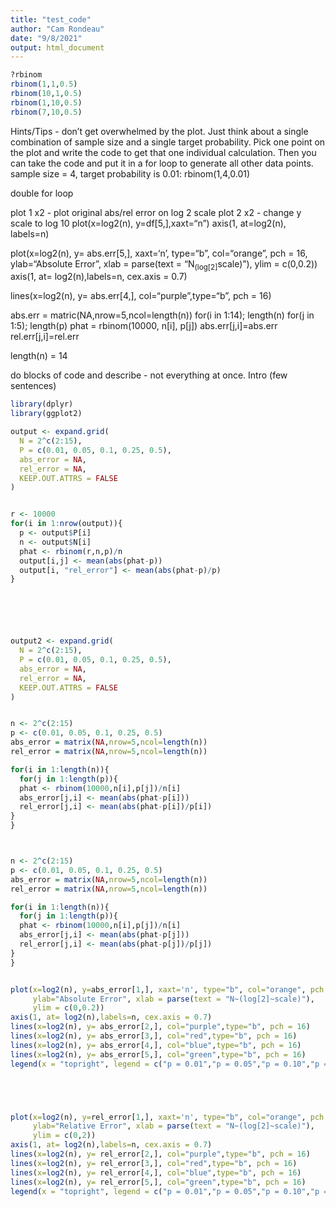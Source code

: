 ```yaml
---
title: "test_code"
author: "Cam Rondeau"
date: "9/8/2021"
output: html_document
---
```


```r
?rbinom
rbinom(1,1,0.5)
rbinom(10,1,0.5)
rbinom(1,10,0.5)
rbinom(7,10,0.5)
```

Hints/Tips - don't get overwhelmed by the plot. Just think about a single combination of sample size and a single target probability. Pick one point on the plot and write the code to get that one individual calculation. Then you can take the code and put it in a for loop to generate all other data points. sample size = 4, target probability is 0.01: rbinom(1,4,0.01)

double for loop

plot 1 x2 - plot original abs/rel error on log 2 scale
plot 2 x2 - change y scale to log 10
plot(x=log2(n), y=df[5,],xaxt="n")
axis(1, at=log2(n), labels=n)

plot(x=log2(n), y= abs.err[5,], xaxt='n', type="b", col="orange", pch = 16,
     ylab="Absolute Error", xlab = parse(text = "N~(log[2]~scale)"),
     ylim = c(0,0.2))
axis(1, at= log2(n),labels=n, cex.axis = 0.7)

lines(x=log2(n), y= abs.err[4,], col="purple",type="b", pch = 16)

abs.err = matric(NA,nrow=5,ncol=length(n))
for(i in 1:14); length(n)
  for(j in 1:5); length(p)
    phat = rbinom(10000, n[i], p[j])
    abs.err[j,i]=abs.err
    rel.err[j,i]=rel.err
    
length(n) = 14

do blocks of code and describe - not everything at once.
Intro (few sentences)


```r
library(dplyr) 
library(ggplot2)

output <- expand.grid(
  N = 2^c(2:15),
  P = c(0.01, 0.05, 0.1, 0.25, 0.5),
  abs_error = NA,
  rel_error = NA,
  KEEP.OUT.ATTRS = FALSE
)


r <- 10000
for(i in 1:nrow(output)){
  p <- output$P[i]
  n <- output$N[i]
  phat <- rbinom(r,n,p)/n
  output[i,j] <- mean(abs(phat-p))
  output[i, "rel_error"] <- mean(abs(phat-p)/p)
}






output2 <- expand.grid(
  N = 2^c(2:15),
  P = c(0.01, 0.05, 0.1, 0.25, 0.5),
  abs_error = NA,
  rel_error = NA,
  KEEP.OUT.ATTRS = FALSE
)


n <- 2^c(2:15)
p <- c(0.01, 0.05, 0.1, 0.25, 0.5)
abs_error = matrix(NA,nrow=5,ncol=length(n))
rel_error = matrix(NA,nrow=5,ncol=length(n))

for(i in 1:length(n)){
  for(j in 1:length(p)){
  phat <- rbinom(10000,n[i],p[j])/n[i]
  abs_error[j,i] <- mean(abs(phat-p[i]))
  rel_error[j,i] <- mean(abs(phat-p[i])/p[i])
}
}




```
```r

n <- 2^c(2:15)
p <- c(0.01, 0.05, 0.1, 0.25, 0.5)
abs_error = matrix(NA,nrow=5,ncol=length(n))
rel_error = matrix(NA,nrow=5,ncol=length(n))

for(i in 1:length(n)){
  for(j in 1:length(p)){
  phat <- rbinom(10000,n[i],p[j])/n[i]
  abs_error[j,i] <- mean(abs(phat-p[j]))
  rel_error[j,i] <- mean(abs(phat-p[j])/p[j])
}
}


plot(x=log2(n), y=abs_error[1,], xaxt='n', type="b", col="orange", pch = 16,
     ylab="Absolute Error", xlab = parse(text = "N~(log[2]~scale)"),
     ylim = c(0,0.2))
axis(1, at= log2(n),labels=n, cex.axis = 0.7)
lines(x=log2(n), y= abs_error[2,], col="purple",type="b", pch = 16)
lines(x=log2(n), y= abs_error[3,], col="red",type="b", pch = 16)
lines(x=log2(n), y= abs_error[4,], col="blue",type="b", pch = 16)
lines(x=log2(n), y= abs_error[5,], col="green",type="b", pch = 16)
legend(x = "topright", legend = c("p = 0.01","p = 0.05","p = 0.10","p = 0.25","p = 0.50"), col=c("orange", "purple", "red", "blue", "green"), lwd=3)





plot(x=log2(n), y=rel_error[1,], xaxt='n', type="b", col="orange", pch = 16,
     ylab="Relative Error", xlab = parse(text = "N~(log[2]~scale)"),
     ylim = c(0,2))
axis(1, at= log2(n),labels=n, cex.axis = 0.7)
lines(x=log2(n), y= rel_error[2,], col="purple",type="b", pch = 16)
lines(x=log2(n), y= rel_error[3,], col="red",type="b", pch = 16)
lines(x=log2(n), y= rel_error[4,], col="blue",type="b", pch = 16)
lines(x=log2(n), y= rel_error[5,], col="green",type="b", pch = 16)
legend(x = "topright", legend = c("p = 0.01","p = 0.05","p = 0.10","p = 0.25","p = 0.50"), col=c("orange", "purple", "red", "blue", "green"), lwd=3)
```

